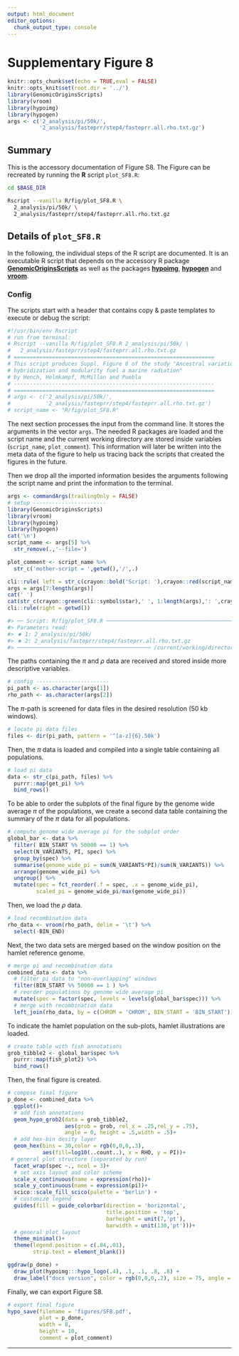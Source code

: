 ```yaml
---
output: html_document
editor_options:
  chunk_output_type: console
---
```


# Supplementary Figure 8

```r
knitr::opts_chunk$set(echo = TRUE,eval = FALSE)
knitr::opts_knit$set(root.dir = '../')
library(GenomicOriginsScripts)
library(vroom)
library(hypoimg)
library(hypogen)
args <- c('2_analysis/pi/50k/',
          '2_analysis/fasteprr/step4/fasteprr.all.rho.txt.gz')
```

## Summary

This is the accessory documentation of Figure S8.
The Figure can be recreated by running the **R** script `plot_SF8.R`:

```sh
cd $BASE_DIR

Rscript --vanilla R/fig/plot_SF8.R \
  2_analysis/pi/50k/ \
  2_analysis/fasteprr/step4/fasteprr.all.rho.txt.gz

```

## Details of `plot_SF8.R`

In the following, the individual steps of the R script are documented.
It is an executable R script that depends on the accessory R package [**GenomicOriginsScripts**](https://k-hench.github.io/GenomicOriginsScripts) as well as the packages [**hypoimg**](https://k-hench.github.io/hypoimg), [**hypogen**](https://k-hench.github.io/hypogen) and [**vroom**](https://vroom.r-lib.org/).

### Config

The scripts start with a header that contains copy & paste templates to execute or debug the script:

```r
#!/usr/bin/env Rscript
# run from terminal:
# Rscript --vanilla R/fig/plot_SF8.R 2_analysis/pi/50k/ \
#   2_analysis/fasteprr/step4/fasteprr.all.rho.txt.gz
# ===============================================================
# This script produces Suppl. Figure 8 of the study "Ancestral variation,
# hybridization and modularity fuel a marine radiation"
# by Hench, Helmkampf, McMillan and Puebla
# ---------------------------------------------------------------
# ===============================================================
# args <- c('2_analysis/pi/50k/',
#           '2_analysis/fasteprr/step4/fasteprr.all.rho.txt.gz')
# script_name <- "R/fig/plot_SF8.R"
```

The next section processes the input from the command line.
It stores the arguments in the vector `args`.
The needed R packages are loaded and the script name and the current working directory are stored inside variables (`script_name`, `plot_comment`).
This information will later be written into the meta data of the figure to help us tracing back the scripts that created the figures in the future.

Then we drop all the imported information besides the arguments following the script name and print the information to the terminal.

```r
args <- commandArgs(trailingOnly = FALSE)
# setup -----------------------
library(GenomicOriginsScripts)
library(vroom)
library(hypoimg)
library(hypogen)
cat('\n')
script_name <- args[5] %>%
  str_remove(.,'--file=')

plot_comment <- script_name %>%
  str_c('mother-script = ',getwd(),'/',.)

cli::rule( left = str_c(crayon::bold('Script: '),crayon::red(script_name)))
args = args[7:length(args)]
cat(' ')
cat(str_c(crayon::green(cli::symbol$star),' ', 1:length(args),': ',crayon::green(args),'\n'))
cli::rule(right = getwd())
```

```r
#> ── Script: R/fig/plot_SF8.R ────────────────────────────────────────────
#> Parameters read:
#> ★ 1: 2_analysis/pi/50k/
#> ★ 2: 2_analysis/fasteprr/step4/fasteprr.all.rho.txt.gz
#> ────────────────────────────────────────── /current/working/directory ──
```

The paths containing the $\pi$ and $\rho$ data are received and stored inside more descriptive variables.

```r
# config -----------------------
pi_path <- as.character(args[1])
rho_path <- as.character(args[2])
```

The $\pi$-path is screened for data files in the desired resolution (50 kb windows).

```r
# locate pi data files
files <- dir(pi_path, pattern = '^[a-z]{6}.50k')
```

Then, the $\pi$ data is loaded and compiled into a single table containing all populations.

```r
# load pi data
data <- str_c(pi_path, files) %>%
  purrr::map(get_pi) %>%
  bind_rows()
```

To be able to order the subplots of the final figure by the genome wide average $\pi$ of the populations, we create a second data table containing the summary of the $\pi$ data for all populations.

```r
# compute genome wide average pi for the subplot order
global_bar <- data %>%
  filter( BIN_START %% 50000 == 1) %>%
  select(N_VARIANTS, PI, spec) %>%
  group_by(spec) %>%
  summarise(genome_wide_pi = sum(N_VARIANTS*PI)/sum(N_VARIANTS)) %>%
  arrange(genome_wide_pi) %>%
  ungroup() %>%
  mutate(spec = fct_reorder(.f = spec, .x = genome_wide_pi),
         scaled_pi = genome_wide_pi/max(genome_wide_pi))
```

Then, we load the $\rho$ data.

```r
# load recombination data
rho_data <- vroom(rho_path, delim = '\t') %>%
  select(-BIN_END)
```

Next, the two data sets are merged based on the window position on the hamlet reference genome.

```r
# merge pi and recombination data
combined_data <- data %>%
  # filter pi data to "non-overlapping" windows
  filter(BIN_START %% 50000 == 1 ) %>%
  # reorder populations by genome wide average pi
  mutate(spec = factor(spec, levels = levels(global_bar$spec))) %>%
  # merge with recombination data
  left_join(rho_data, by = c(CHROM = 'CHROM', BIN_START = 'BIN_START'))
```

To indicate the hamlet population on the sub-plots, hamlet illustrations are loaded.

```r
# create table with fish annotations
grob_tibble2 <- global_bar$spec %>%
  purrr::map(fish_plot2) %>%
  bind_rows()
```

Then, the final figure is created.

```r
# compose final figure
p_done <- combined_data %>%
  ggplot()+
  # add fish annotations
  geom_hypo_grob2(data = grob_tibble2,
                  aes(grob = grob, rel_x = .25,rel_y = .75),
                  angle = 0, height = .5,width = .5)+
  # add hex-bin desity layer
  geom_hex(bins = 30,color = rgb(0,0,0,.3),
           aes(fill=log10(..count..), x = RHO, y = PI))+
 # general plot structure (separated by run)
  facet_wrap(spec ~., ncol = 3)+
  # set axis layout and color scheme
  scale_x_continuous(name = expression(rho))+
  scale_y_continuous(name = expression(pi))+
  scico::scale_fill_scico(palette = 'berlin') +
  # customize legend
  guides(fill = guide_colorbar(direction = 'horizontal',
                               title.position = 'top',
                               barheight = unit(7,'pt'),
                               barwidth = unit(130,'pt')))+
  # general plot layout
  theme_minimal()+
  theme(legend.position = c(.84,.01),
        strip.text = element_blank())
```


```r
ggdraw(p_done) + 
  draw_plot(hypoimg:::hypo_logo(.4), .1, .1, .8, .8) +
  draw_label("docs version", color = rgb(0,0,0,.2), size = 75, angle = 45)
```

Finally, we can export Figure S8.

```r
# export final figure
hypo_save(filename = 'figures/SF8.pdf',
          plot = p_done,
          width = 8,
          height = 10,
          comment = plot_comment)

```

---

